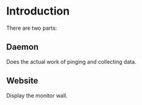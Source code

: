 # Introduction

There are two parts:

## Daemon

Does the actual work of pinging and collecting data.

## Website

Display the monitor wall.
